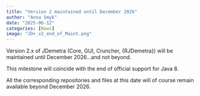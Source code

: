 ```yaml
---
title: "Version 2 maintained until December 2026"
author: "Anna Smyk"
date: "2025-06-12"
categories: [News]
image: "JD+_v2_end_of_Maint.png"
---
```


Version 2.x of JDemetra (Core, GUI, Cruncher, {RJDemetra}) will be maintained until December 2026…and not beyond. 

This milestone will coincide with the end of official support for Java 8.

All the corresponding repositories and files at this date will of course remain available beyond December 2026.
